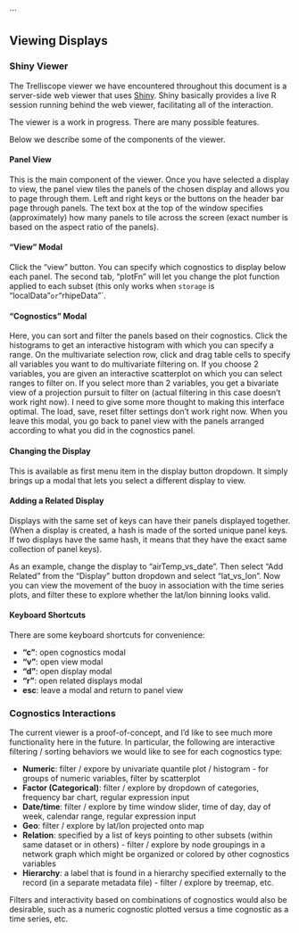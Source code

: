 ```

## Viewing Displays ##

### Shiny Viewer ###

The Trelliscope viewer we have encountered throughout this document is a server-side web viewer that uses [Shiny](http://www.rstudio.com/shiny/).  Shiny basically provides a live R session running behind the web viewer, facilitating all of the interaction.

The viewer is a work in progress.  There are many possible features.

Below we describe some of the components of the viewer.

#### Panel View

This is the main component of the viewer.  Once you have selected a display to view, the panel view tiles the panels of the chosen display and allows you to page through them.  Left and right keys or the buttons on the header bar page through panels.  The text box at the top of the window specifies (approximately) how many panels to tile across the screen (exact number is based on the aspect ratio of the panels).

#### "View" Modal

Click the "view" button.  You can specify which cognostics to display below each panel.  The second tab, "plotFn" will let you change the plot function applied to each subset (this only works when `storage` is "localData"` or `"rhipeData"`.

#### "Cognostics" Modal

Here, you can sort and filter the panels based on their cognostics.  Click the histograms to get an interactive histogram with which you can specify a range.  On the multivariate selection row, click and drag table cells to specify all variables you want to do multivariate filtering on.  If you choose 2 variables, you are given an interactive scatterplot on which you can select ranges to filter on.  If you select more than 2 variables, you get a bivariate view of a projection pursuit to filter on (actual filtering in this case doesn't work right now).  I need to give some more thought to making this interface optimal.  The load, save, reset filter settings don't work right now.  When you leave this modal, you go back to panel view with the panels arranged according to what you did in the cognostics panel.

#### Changing the Display

This is available as first menu item in the display button dropdown.  It simply brings up a modal that lets you select a different display to view.

#### Adding a Related Display

Displays with the same set of keys can have their panels displayed together.  (When a display is created, a hash is made of the sorted unique panel keys.  If two displays have the same hash, it means that they have the exact same collection of panel keys).

As an example, change the display to "airTemp_vs_date".  Then select "Add Related" from the "Display" button dropdown and select "lat_vs_lon".  Now you can view the movement of the buoy in association with the time series plots, and filter these to explore whether the lat/lon binning looks valid.

#### Keyboard Shortcuts

There are some keyboard shortcuts for convenience:

- **"c"**: open cognostics modal
- **"v"**: open view modal
- **"d"**: open display modal
- **"r"**: open related displays modal
- **esc**: leave a modal and return to panel view

<!-- #### To Come

- A dropdown for each column (variable) in the cognostics table with options to:
  - apply a transformation to the variable
  - randomly sample displays to view across the distribution of this variable
  - if a continuous variable, discretize into bins
- A collapsible sidebar in the panel view that allows you to see where specified cognostics for the panels currently being viewed lie with respect those cognostics of all panels - either in a univariate or bivariate view
- Ability to specify panel-to-panel relationships within and between displays through cognostics, specified with something like `"group1/name1/key1;group2/name2/key2"`
- Add an interactive network graph using d3 for panel-to-panel relationships, used to select panels of interest
- Multi-user per-panel input / user "authentication"
- ... -->

### Cognostics Interactions ###

The current viewer is a proof-of-concept, and I'd like to see much more functionality here in the future.  In particular, the following are interactive filtering / sorting behaviors we would like to see for each cognostics type:

- **Numeric**: filter / expore by univariate quantile plot / histogram - for groups of numeric variables, filter by scatterplot
- **Factor (Categorical)**: filter / explore by dropdown of categories, frequency bar chart, regular expression input
- **Date/time**: filter / explore by time window slider, time of day, day of week, calendar range, regular expression input
- **Geo**: filter / explore by lat/lon projected onto map
- **Relation**: specified by a list of keys pointing to other subsets (within same dataset or in others) - filter / explore by node groupings in a network graph which might be organized or colored by other cognostics variables
- **Hierarchy**: a label that is found in a hierarchy specified externally to the record (in a separate metadata file) - filter / explore by treemap, etc.

Filters and interactivity based on combinations of cognostics would also be desirable, such as a numeric cognostic plotted versus a time cognostic as a time series, etc.

